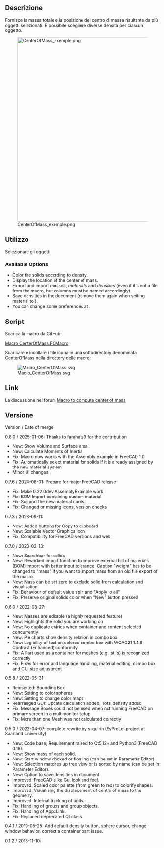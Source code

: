 <languages/>

<div class="mw-translate-fuzzy">
{{Macro/it
|Name=Macro CenterOfMass
|Translate=Centro di massa
|Description=Fornisce il centro di massa degli oggetti selezionati.
|Author=chupins, s-quirin
|Version=0.5.0
|Date=2022-04-06
|FCVersion>=0.19
}}
</div>

<span id="Description"></span>
==Descrizione==

<div class="mw-translate-fuzzy">
Fornisce la massa totale e la posizione del centro di massa risultante da più oggetti selezionati. È possibile scegliere diverse densità per ciascun oggetto.
</div>

{{Codeextralink|https://raw.githubusercontent.com/FreeCAD/FreeCAD-macros/master/Information/CenterOfMass.FCMacro}}

[[File:CenterOfMass_exemple.png|600px]]

<span id="Usage"></span>
==Utilizzo==

<div class="mw-translate-fuzzy">
Selezionare gli oggetti
</div>

===Available Options===

* Color the solids according to density.
* Display the location of the center of mass.
* Export and import ''masses'', ''materials'' and ''densities'' (even if it's not a {{FileName|.csv}} file from the macro, but columns must be named accordingly).
* Save densities in the document (remove them again when setting material to {{ComboBox|default}}).
* You can change some preferences at {{MenuCommand|Tools → Edit parameters → Preferences → Macros}}.

==Script==

<div class="mw-translate-fuzzy">
Scarica la macro da GitHub:
</div>
[https://github.com/FreeCAD/FreeCAD-macros/blob/master/Information/CenterOfMass.FCMacro Macro CenterOfMass.FCMacro]

<div class="mw-translate-fuzzy">
Scaricare e incollare i file icona in una sottodirectory denominata CenterOfMass nella directory delle macro:
</div>
[[File:Macro_CenterOfMass.svg]]

==Link==

<div class="mw-translate-fuzzy">
La discussione nel forum [https://forum.freecadweb.org/viewtopic.php?f=24&t=31883 Macro to compute center of mass]
</div>

<span id="Version"></span>
==Versione==

Version / Date of merge

0.8.0 / 2025-01-06: Thanks to farahats9 for the contribution
* New: Show Volume and Surface area
* New: Calculate Moments of Inertia
* Fix: Macro now works with the Assembly example in FreeCAD 1.0
* Fix: Automatically select material for solids if it is already assigned by the new material system
* Minor UI changes

0.7.6 / 2024-08-01: Prepare for major FreeCAD release
* Fix: Make 0.22.0dev AssemblyExample work
* Fix: BOM Import containing custom material
* Fix: Support the new material cards
* Fix: Changed or missing icons, version checks

0.7.3 / 2023-09-11:
* New: Added buttons for Copy to clipboard
* New: Scalable Vector Graphics icon
* Fix: Compatibility for FreeCAD versions and web

0.7.0 / 2023-02-13:
* New: Searchbar for solids
* New: Reworked import function to improve external bill of materials (BOM) import with better input tolerance. Caption "weight" has to be changed to "mass" if you want to import mass from an old file export of the macro.
* New: Mass can be set zero to exclude solid from calculation and visualization
* Fix: Behaviour of default value spin and "Apply to all"
* Fix: Preserve original solids color when "New" button pressed

0.6.0 / 2022-08-27:
* New: Masses are editable (a highly requested feature)
* New: Highlights the solid you are working on
* New: No duplicate entries when container and content selected concurrently
* New: Pie charts show density relation in combo box
* New: Legibility of text on colored combo box with WCAG21 1.4.6 Contrast (Enhanced) conformity
* Fix: A Part used as a container for meshes (e.g. .stl's) is recognized correctly
* Fix: Fixes for error and language handling, material editing, combo box and GUI size adjustment

0.5.8 / 2022-05-31:
* Reinserted: Bounding Box
* New: Setting to color spheres
* New: Setting to change color maps
* Rearranged GUI: Update calculation added, Total density added
* Fix: Message Boxes could not be used when not running FreeCAD on primary screen in a multimonitor setup
* Fix: More than one Mesh was not calculated correctly

0.5.0 / 2022-04-07: complete rewrite by s-quirin (SyProLei project at Saarland University)
* New: Code base, Requirement raised to Qt5.12+ and Python3 (FreeCAD 0.19).
* New: Show mass of each solid.
* New: Start window docked or floating (can be set in Parameter Editor).
* New: Selection matches up tree view or is sorted by name (can be set in Parameter Editor).
* New: Option to save densities in document.
* Improved: FreeCAD alike Gui look and feel.
* Improved: Scaled color palette (from green to red) to colorify shapes.
* Improved: Visualising the displacement of centre of mass to the geometry.
* Improved: Internal tracking of units.
* Fix: Handling of groups and group objects.
* Fix: Handling of App::Link.
* Fix: Replaced deprecated Qt class.

<div class="mw-translate-fuzzy">
0.4.1 / 2019-05-25: Add default density button, sphere cursor, change window behavior, correct a container part issue.
</div>

<div class="mw-translate-fuzzy">
0.1.2 / 2018-11-10:
</div>